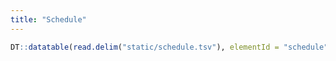 ```yaml
---
title: "Schedule"
---
```


```r
DT::datatable(read.delim("static/schedule.tsv"), elementId = "schedule", rownames = F)
```

